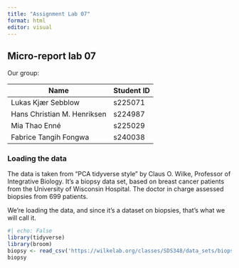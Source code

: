```yaml
---
title: "Assignment Lab 07"
format: html
editor: visual
---
```


## Micro-report lab 07

Our group:

| Name                        | Student ID |
|-----------------------------|------------|
| Lukas Kjær Sebblow          | s225071    |
| Hans Christian M. Henriksen | s224987    |
| Mia Thao Enné               | s225029    |
| Fabrice Tangih Fongwa       | s240038    |

### Loading the data

The data is taken from “PCA tidyverse style” by Claus O. Wilke, Professor of Integrative Biology. It's a biopsy data set, based on breast cancer patients from the University of Wisconsin Hospital. The doctor in charge assessed biopsies from 699 patients.

We're loading the data, and since it's a dataset on biopsies, that's what we will call it.

```r
#| echo: False
library(tidyverse)
library(broom)
biopsy <- read_csv('https://wilkelab.org/classes/SDS348/data_sets/biopsy.csv')
biopsy
```
